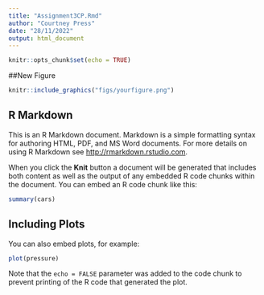 ```yaml
---
title: "Assignment3CP.Rmd"
author: "Courtney Press"
date: "28/11/2022"
output: html_document
---
```


```r
knitr::opts_chunk$set(echo = TRUE)
```
 
##New Figure

```r
knitr::include_graphics("figs/yourfigure.png")

```


## R Markdown

This is an R Markdown document. Markdown is a simple formatting syntax for authoring HTML, PDF, and MS Word documents. For more details on using R Markdown see <http://rmarkdown.rstudio.com>.

When you click the **Knit** button a document will be generated that includes both content as well as the output of any embedded R code chunks within the document. You can embed an R code chunk like this:

```r
summary(cars)
```

## Including Plots

You can also embed plots, for example:

```r
plot(pressure)
```

Note that the `echo = FALSE` parameter was added to the code chunk to prevent printing of the R code that generated the plot.
